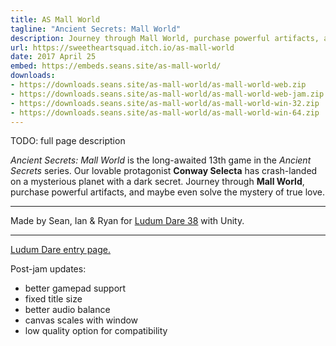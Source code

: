 ```yaml
---
title: AS Mall World
tagline: "Ancient Secrets: Mall World"
description: Journey through Mall World, purchase powerful artifacts, and maybe even solve the mystery of true love.
url: https://sweetheartsquad.itch.io/as-mall-world
date: 2017 April 25
embed: https://embeds.seans.site/as-mall-world/
downloads:
- https://downloads.seans.site/as-mall-world/as-mall-world-web.zip
- https://downloads.seans.site/as-mall-world/as-mall-world-web-jam.zip
- https://downloads.seans.site/as-mall-world/as-mall-world-win-32.zip
- https://downloads.seans.site/as-mall-world/as-mall-world-win-64.zip
---
```


TODO: full page description

<em>Ancient Secrets: Mall World</em> is the long-awaited 13th game in the <em>Ancient Secrets</em> series. Our lovable protagonist <strong>Conway Selecta</strong> has crash-landed on a mysterious planet with a dark secret. Journey through <strong>Mall World</strong>, purchase powerful artifacts, and maybe even solve the mystery of true love.

---

Made by Sean, Ian & Ryan for [Ludum Dare 38](https://ldjam.com/) with Unity.

---

[Ludum Dare entry page.](https://ldjam.com/events/ludum-dare/38/as-mall-world)

Post-jam updates:

- better gamepad support
- fixed title size
- better audio balance
- canvas scales with window
- low quality option for compatibility
